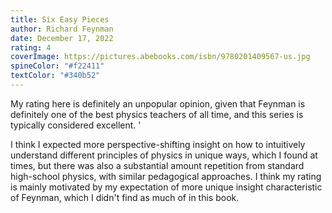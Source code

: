 ```yaml
---
title: Six Easy Pieces
author: Richard Feynman
date: December 17, 2022
rating: 4
coverImage: https://pictures.abebooks.com/isbn/9780201409567-us.jpg
spineColor: "#f22411"
textColor: "#340b52"
---
```


My rating here is definitely an unpopular opinion, given that Feynman is definitely one of the best physics teachers of all time, and this series is typically considered excellent. '

I think I expected more perspective-shifting insight on how to intuitively understand different principles of physics in unique ways, which I found at times, but there was also a substantial amount repetition from standard high-school physics, with similar pedagogical approaches. I think my rating is mainly motivated by my expectation of more unique insight characteristic of Feynman, which I didn't find as much of in this book.
